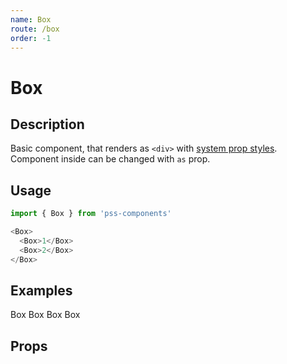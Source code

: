 ```yaml
---
name: Box
route: /box
order: -1
---
```



# Box

## Description

Basic component, that renders as `<div>` with [system prop styles](https://github.com/exah/pss/blob/master/docs/api.md#system). Component inside can be changed with `as` prop.


## Usage

```js
import { Box } from 'pss-components'
```

```js
<Box>
  <Box>1</Box>
  <Box>2</Box>
</Box>
```


## Examples

<Playground>
  <Box>
    Box
  </Box>
</Playground>

<Playground>
  <Box bg='hotpink' mgb={1}>
    Box
  </Box>
  <Box bg='coral'>
    Box
  </Box>
</Playground>


<Playground>
  <Box bg='royalblue' ratio={{ all: 16 / 9, sm: 1 }}>
    Box
  </Box>
</Playground>

## Props

<PropsTable of={Box} />
